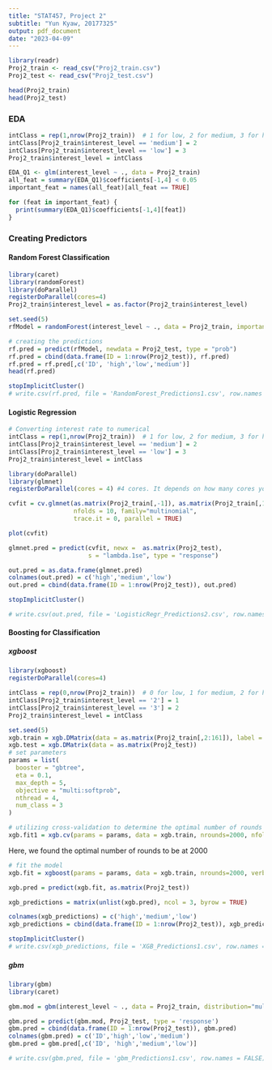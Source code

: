 ```yaml
---
title: "STAT457, Project 2"
subtitle: "Yun Kyaw, 20177325"
output: pdf_document
date: "2023-04-09"
---
```


```r
library(readr)
Proj2_train <- read_csv("Proj2_train.csv")
Proj2_test <- read_csv("Proj2_test.csv")
```

```r
head(Proj2_train)
head(Proj2_test)
```

### EDA
```r
intClass = rep(1,nrow(Proj2_train))  # 1 for low, 2 for medium, 3 for high
intClass[Proj2_train$interest_level == 'medium'] = 2
intClass[Proj2_train$interest_level == 'low'] = 3
Proj2_train$interest_level = intClass

EDA_Q1 <- glm(interest_level ~ ., data = Proj2_train)
all_feat = summary(EDA_Q1)$coefficients[-1,4] < 0.05
important_feat = names(all_feat)[all_feat == TRUE]

for (feat in important_feat) {
  print(summary(EDA_Q1)$coefficients[-1,4][feat])
}
```



### Creating Predictors
#### Random Forest Classification
```r
library(caret)
library(randomForest)
library(doParallel)
registerDoParallel(cores=4)
Proj2_train$interest_level = as.factor(Proj2_train$interest_level)
```
```r
set.seed(5)
rfModel = randomForest(interest_level ~ ., data = Proj2_train, importance = T, ntree = 1000) 
```

```r
# creating the predictions
rf.pred = predict(rfModel, newdata = Proj2_test, type = "prob")
rf.pred = cbind(data.frame(ID = 1:nrow(Proj2_test)), rf.pred)
rf.pred = rf.pred[,c('ID', 'high','low','medium')]
head(rf.pred)

stopImplicitCluster()
# write.csv(rf.pred, file = 'RandomForest_Predictions1.csv', row.names = FALSE)
```

#### Logistic Regression
```r
# Converting interest rate to numerical
intClass = rep(1,nrow(Proj2_train))  # 1 for low, 2 for medium, 3 for high
intClass[Proj2_train$interest_level == 'medium'] = 2
intClass[Proj2_train$interest_level == 'low'] = 3
Proj2_train$interest_level = intClass

library(doParallel) 
library(glmnet)
registerDoParallel(cores = 4) #4 cores. It depends on how many cores your computer has.
```

```r
cvfit = cv.glmnet(as.matrix(Proj2_train[,-1]), as.matrix(Proj2_train[,1]), 
                  nfolds = 10, family="multinomial",
                  trace.it = 0, parallel = TRUE)
```

```r
plot(cvfit)
```

```r
glmnet.pred = predict(cvfit, newx =  as.matrix(Proj2_test), 
                      s = "lambda.1se", type = "response")

out.pred = as.data.frame(glmnet.pred)
colnames(out.pred) = c('high','medium','low')
out.pred = cbind(data.frame(ID = 1:nrow(Proj2_test)), out.pred)

stopImplicitCluster()

# write.csv(out.pred, file = 'LogisticRegr_Predictions2.csv', row.names = FALSE)
```

#### Boosting for Classification
##### xgboost
```r
library(xgboost)
registerDoParallel(cores=4)

intClass = rep(0,nrow(Proj2_train))  # 0 for low, 1 for medium, 2 for high
intClass[Proj2_train$interest_level == '2'] = 1
intClass[Proj2_train$interest_level == '3'] = 2
Proj2_train$interest_level = intClass

set.seed(5)
xgb.train = xgb.DMatrix(data = as.matrix(Proj2_train[,2:161]), label = as.matrix(Proj2_train[,1]))
xgb.test = xgb.DMatrix(data = as.matrix(Proj2_test))
# set parameters
params = list(
  booster = "gbtree",
  eta = 0.1,
  max_depth = 5,
  objective = "multi:softprob",
  nthread = 4,
  num_class = 3
)
```

```r
# utilizing cross-validation to determine the optimal number of rounds
xgb.fit1 = xgb.cv(params = params, data = xgb.train, nrounds=2000, nfold = 10, verbose = 1, early_stopping_rounds = 10)
```
Here, we found the optimal number of rounds to be at 2000
```r
# fit the model
xgb.fit = xgboost(params = params, data = xgb.train, nrounds=2000, verbose = 1)

xgb.pred = predict(xgb.fit, as.matrix(Proj2_test))

xgb_predictions = matrix(unlist(xgb.pred), ncol = 3, byrow = TRUE)

colnames(xgb_predictions) = c('high','medium','low')
xgb_predictions = cbind(data.frame(ID = 1:nrow(Proj2_test)), xgb_predictions)

stopImplicitCluster()
# write.csv(xgb_predictions, file = 'XGB_Predictions1.csv', row.names = FALSE)
```

##### gbm
```r
library(gbm)
library(caret)
```

```r
gbm.mod = gbm(interest_level ~ ., data = Proj2_train, distribution="multinomial", n.trees=2000, cv.folds = 10)
```

```r
gbm.pred = predict(gbm.mod, Proj2_test, type = 'response')
gbm.pred = cbind(data.frame(ID = 1:nrow(Proj2_test)), gbm.pred)
colnames(gbm.pred) = c('ID','high','low','medium')
gbm.pred = gbm.pred[,c('ID', 'high','medium','low')]

# write.csv(gbm.pred, file = 'gbm_Predictions1.csv', row.names = FALSE)
```